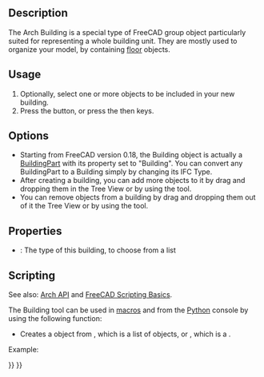 <languages/>
<translate>

<!--T:15-->
{{Docnav
|[[Arch_Site|Site]]
|[[Arch_Floor|Floor]]
|[[BIM_Workbench|BIM]]
|IconL=Arch_Site.svg
|IconR=Arch_Floor.svg
|IconC=Workbench_BIM.svg
}}

<!--T:1-->
{{GuiCommand
|Name=Arch Building
|MenuLocation=3D/BIM → Building
|Workbenches=[[BIM_Workbench|BIM]]
|Shortcut={{KEY|B}} {{KEY|U}}
|SeeAlso=
}}

==Description== <!--T:2-->

<!--T:3-->
The Arch Building is a special type of FreeCAD group object particularly suited for representing a whole building unit. They are mostly used to organize your model, by containing [[Arch Floor|floor]] objects.

==Usage== <!--T:4-->

<!--T:5-->
# Optionally, select one or more objects to be included in your new building.
# Press the {{Button|[[Image:Arch Building.svg|16px]] [[Arch_Building|Building]]}} button, or press the {{KEY|B}} then {{KEY|U}} keys.

==Options== <!--T:6-->

<!--T:7-->
* Starting from FreeCAD version 0.18, the Building object is actually a [[Arch BuildingPart|BuildingPart]] with its {{PropertyData|IFC Type}} property set to "Building". You can convert any BuildingPart to a Building simply by changing its IFC Type.
* After creating a building, you can add more objects to it by drag and dropping them in the Tree View or by using the {{Button|[[Image:Arch Add.svg|16px]] [[Arch Add|Arch Add]]}} tool.
* You can remove objects from a building by drag and dropping them out of it the Tree View or by using the {{Button|[[Image:Arch Remove.svg|16px]] [[Arch Remove|Arch Remove]]}} tool.

==Properties== <!--T:12-->

<!--T:13-->
* {{PropertyData|Building Type}}: The type of this building, to choose from a list

==Scripting== <!--T:19-->

<!--T:8-->
See also: [[Arch API|Arch API]] and [[FreeCAD Scripting Basics|FreeCAD Scripting Basics]].

<!--T:9-->
The Building tool can be used in [[macros|macros]] and from the [[Python|Python]] console by using the following function:
</translate>
{{Code|code=
Building = makeBuilding(objectslist=None, baseobj=None, name="Building")
}}
<translate>

<!--T:10-->
* Creates a {{incode|Building}} object from {{incode|objectslist}}, which is a list of objects, or {{incode|baseobj}}, which is a {{incode|Shape}}.

<!--T:11-->
Example:

</translate>
{{Code|code=
import FreeCAD, Draft, Arch

p1 = FreeCAD.Vector(0, 0, 0)
p2 = FreeCAD.Vector(2000, 0, 0)
baseline = Draft.makeLine(p1, p2)
baseline2 = Draft.makeLine(p1, -1*p2)

Wall1 = Arch.makeWall(baseline, length=None, width=150, height=2000)
Wall2 = Arch.makeWall(baseline2, length=None, width=150, height=1800)
FreeCAD.ActiveDocument.recompute()

Building = Arch.makeBuilding([Wall1, Wall2])

Site = Arch.makeSite(Building)
FreeCAD.ActiveDocument.recompute()
}}
<translate>


<!--T:14-->
{{Docnav
|[[Arch_Site|Site]]
|[[Arch_Floor|Floor]]
|[[BIM_Workbench|BIM]]
|IconL=Arch_Site.svg
|IconR=Arch_Floor.svg
|IconC=Workbench_BIM.svg
}}

</translate>
{{BIM_Tools_navi{{#translation:}}}}
{{Userdocnavi{{#translation:}}}}
